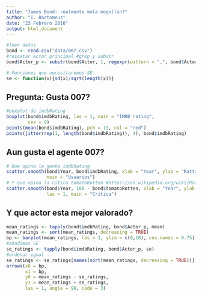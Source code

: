 ```yaml
---
title: "James Bond: realmente mola mogollón?"
author: "I. Bartomeus"
date: "23 Febrero 2016"
output: html_document
---
```

  
  
```r
#leer datos 
bond <- read.csv("data/007.csv")
#rescatar actor principal #grep y substr
bond$Actor_p <- substr(bond$Actor, 1, regexpr(pattern = ",", bond$Actor)-1)

# Funciones que necesitaremos SE
se <- function(x){sd(x)/sqrt(length(x))}

```

## Pregunta: Gusta 007?

```r

#boxplot de imdbRating
boxplot(bond$imdbRating, las = 1, main = "IMDB rating", 
        cex = 0)
points(mean(bond$imdbRating), pch = 19, col = "red")
points(jitter(rep(1, length(bond$imdbRating)), 4), bond$imdbRating)
```

## Aun gusta el agente 007?

```r
# Que opina la gente imdbRating
scatter.smooth(bond$Year, bond$imdbRating, xlab = "Year", ylab = "Ratting", las = 1,
               main = "Usuarios")
# Y que opina la citica tomatoRotten #https://en.wikipedia.org/wiki/Rotten_Tomatoes
scatter.smooth(bond$Year, 100 - bond$tomatoRotten, xlab = "Year", ylab = "Ratting", 
               las = 1, main = "Critica")


```

## Y que actor esta mejor valorado?
  
```r
mean_ratings <- tapply(bond$imdbRating, bond$Actor_p, mean)
mean_ratings <- sort(mean_ratings, decreasing = TRUE)
bp <- barplot(mean_ratings, las = 1, ylim = c(0,10), cex.names = 0.75)
#añadimos SE
se_ratings <- tapply(bond$imdbRating, bond$Actor_p, se)
#ordenar igual
se_ratings <- se_ratings[names(sort(mean_ratings, decreasing = TRUE))]
arrows(x0 = bp,
       x1 = bp,
       y0 = mean_ratings - se_ratings,
       y1 = mean_ratings + se_ratings,
       las = 1, angle = 90, code = 3)

```








